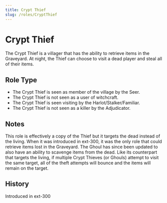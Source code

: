 ```yaml
---
title: Crypt Thief
slug: /roles/CryptThief
---
```



# Crypt Thief

The Crypt Thief is a villager that has the ability to retrieve items in the Graveyard. At night, the Thief can choose to visit a dead player and steal all of their items.

## Role Type

- The Crypt Thief is seen as member of the village by the Seer.
- The Crypt Thief is not seen as a user of witchcraft.
- The Crypt Thief is seen visiting by the Harlot/Stalker/Familiar.
- The Crypt Thief is not seen as a killer by the Adjudicator.

## Notes

This role is effectively a copy of the Thief but it targets the dead instead of the living. When it was introduced in ext-300, it was the only role that could retrieve items lost in the Graveyard.
The Ghoul has since been updated to also have an ability to scavenge items from the dead. Like its counterpart that targets the living, if multiple Crypt Thieves (or Ghouls) attempt to visit
the same target, all of the theft attempts will bounce and the items will remain on the target.

## History

<Timeline lineColor="white">
  <Event interval="2019-01-01">Introduced in ext-300</Event>
</Timeline>
